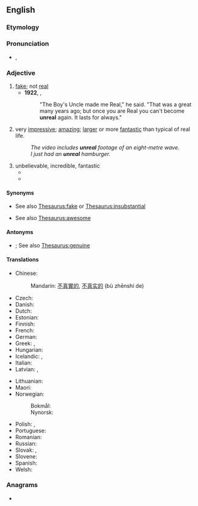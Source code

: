 ==English==

===Etymology===
{{prefix|en|un|real}}

===Pronunciation===
* {{enPR|ŭn-rēl'}}, {{IPA|en|/ʌnˈɹi.əl/}}

===Adjective===
{{en-adj}}

# [[fake]]; not [[real]]
#* '''1922''', {{w|Margery Williams}}, ''{{w|The Velveteen Rabbit}}''
#*: "The Boy's Uncle made me Real," he said. "That was a great many years ago; but once you are Real you can't become '''unreal''' again. It lasts for always."
# {{lb|en|informal}} very [[impressive]]; [[amazing]]; [[larger]] or more [[fantastic]] than typical of real life.
#: ''The video includes '''unreal''' footage of an eight-metre wave.''
#: ''I just had an '''unreal''' hamburger.''
# unbelievable, incredible, fantastic
#* {{quote-book|en|title=Manila Demon| page=102| author=Thomas Maul| year=2012| passage=“Yeah, she does have a certain mental toughness that is '''unreal''',” agreed Berto. “I really don't think of her as a girl, I mean, it's like she's a tough buddy or tough sister to me.” }}
#* {{quote-book|en|title=The Imaginarium Machine| page=13| author=John Adrian Tomlin| year=2011| passage=He walks around and tries to pluck a flower on the ground. david exclaims, “Holy shit, this is '''unreal'''! i can feel the flower, the heat from the sun, and i can even hear the wind! The smells are so vibrant! How could i possibly be smelling flowers?}}

====Synonyms====
* {{sense|not real}} See also [[Thesaurus:fake]] or [[Thesaurus:insubstantial]]
* {{sense|very impressive}} See also [[Thesaurus:awesome]]

====Antonyms====
* {{sense|not real}} {{l|en|real}}; See also [[Thesaurus:genuine]]

====Translations====
{{trans-top|not real}}
* Chinese:
*: Mandarin: [[不]][[真實]][[的]], [[不]][[真实]][[的]] (bù zhēnshí de)
* Czech: {{t+|cs|neskutečný|m}}
* Danish: {{t|da|uvirkelig}}
* Dutch: {{t+|nl|onwerkelijk}}
* Estonian: {{t|et|ebatõeline}}
* Finnish: {{t|fi|epätodellinen}}
* French: {{t+|fr|irréel}}
* German: {{t+|de|unwirklich}}
* Greek: {{t+|el|ανύπαρκτος}}, {{t+|el|φανταστικός}}
* Hungarian: {{t|hu|nem valódi}}
* Icelandic: {{t+|is|óraunverulegur}}, {{t|is|ímyndaður}}
* Italian: {{t+|it|irreale}}
* Latvian: {{t|lv|nereāls}}, {{t|lv|ireāls}}
{{trans-mid}}
* Lithuanian: {{t|lt|nerealus}}
* Maori: {{t|mi|mariko}}
* Norwegian:
*: Bokmål: {{t|nb|uvirkelig}}
*: Nynorsk: {{t|nn|uverkeleg}}
* Polish: {{t+|pl|nierealny}}, {{t+|pl|nierzeczywisty}}
* Portuguese: {{t+|pt|irreal}}
* Romanian: {{t|ro|nereal}}
* Russian: {{t+|ru|нереальный}}
* Slovak: {{t|sk|neskutočný}}, {{t|sk|nereálny}}
* Slovene: {{t|sl|neresničen}}
* Spanish: {{t|es|irreal}}
* Welsh: {{t+|cy|afreal}}
{{trans-bottom}}

===Anagrams===
* {{anagrams|en|a=aelnru|Lauren|neural|ulnare}}
